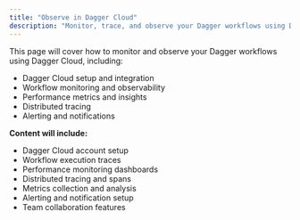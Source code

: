 ```yaml
---
title: "Observe in Dagger Cloud"
description: "Monitor, trace, and observe your Dagger workflows using Dagger Cloud's observability features"
---
```


This page will cover how to monitor and observe your Dagger workflows using Dagger Cloud, including:

- Dagger Cloud setup and integration
- Workflow monitoring and observability
- Performance metrics and insights
- Distributed tracing
- Alerting and notifications

**Content will include:**
- Dagger Cloud account setup
- Workflow execution traces
- Performance monitoring dashboards
- Distributed tracing and spans
- Metrics collection and analysis
- Alerting and notification setup
- Team collaboration features